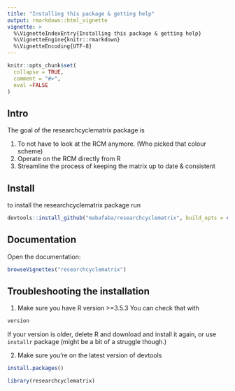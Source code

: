 ```yaml
---
title: "Installing this package & getting help"
output: rmarkdown::html_vignette
vignette: >
  %\VignetteIndexEntry{Installing this package & getting help}
  %\VignetteEngine{knitr::rmarkdown}
  %\VignetteEncoding{UTF-8}
---
```


```r
knitr::opts_chunk$set(
  collapse = TRUE,
  comment = "#>",
  eval =FALSE
)
```


## Intro

The goal of the researchcyclematrix package is

1. To not have to look at the RCM anymore. (Who picked that colour scheme)
1. Operate on the RCM directly from R
1. Streamline the process of keeping the matrix up to date & consistent

## Install

to install the researchcyclematrix package run

```r
devtools::install_github("mabafaba/researchcyclematrix", build_opts = c(), build_vignettes = TRUE)

```


## Documentation
Open the documentation:

```r
browseVignettes("researchcyclematrix")
```




## Troubleshooting the installation

1. Make sure you have R version >=3.5.3 You can check that with 

```r
version
```
If your version is older, delete R and download and install it again, or use `installr` package (might be a bit of a struggle though.)

2. Make sure you're on the latest version of devtools

```r

install.packages()
```

```r
library(researchcyclematrix)
```



